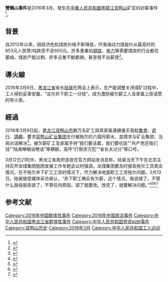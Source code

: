 {{expand|time=2016-03-26T14:02:30+00:00}}
{{refimprove|time=2016-03-26T14:02:30+00:00}}
'''雙鴨山事件'''是2016年3月，發生在[[中華人民共和國|中華人民共和國]][[黑龍江省|黑龍江]][[双鸭山市|双鸭山]]矿区的討薪事件<ref>{{cite web |url =http://www.rfa.org/mandarin/yataibaodao/renquanfazhi/yf2-03152016101315.html|title=双鸭山讨薪事件发酵 吉林通钢再有千人上街维权|publisher=自由亞洲}}</ref>。

==背景==
自2012年以來，因经济危机煤炭价格不断降低，环渤海动力煤报价从最高时的853元人民幣/吨跌至不足600元。許多產業如[[钢铁|钢铁]]、[[电力|电力]]等需要煤炭的行业都在萎缩，煤炭产能过剩，許多企業不斷虧損，甚至發不出薪資<ref>{{cite web|url =http://groundbreaking.cn/shehui/guonei/6671.html|title =双鸭山事件：直面煤矿工人的”中国痛“}}{{Dead link|date=2018年6月 |bot=InternetArchiveBot |fix-attempted=no }}</ref>。

==導火線==
2016年3月6日，[[黑龙江省|黑龙江省]]省长[[陆昊|陆昊]]在两会上表示，在产能调整关闭煤矿过程中，工人得到妥善安置，“没欠井下职工一分钱”，成为激怒被欠薪工人及家属上街请愿的导火索。

==經過==
2016年3月9日起，[[黑龙江|黑龙江]][[双鸭山市|双鸭山市]]数万名矿工與其家属連續幾天發起[[集會|集會]]、[[遊行|遊行]]、[[請願|請願]]，要求[[双鸭山矿业集团|双鸭山矿业集团]]支付被拖欠的六個月薪水，並請求与矿业集团、当局对话解决<ref>{{cite web |url =http://blog.boxun.com/hero/201603/minzhudangtongxun/4_1.shtml|title=关于双鸭山事件的声明|publisher=民主党通讯}}</ref>。被欠薪矿工及家属手持“我们要活着，我们要吃饭”“共产党还我们钱”“陆昊睁眼说瞎话”等横额，高呼“打倒贪污犯”“省长太过分”等口号。

3月12日21时许，黑龙江省政府连夜在官方网站发消息称，陆昊当天下午在北京主持召开龙煤集团脱困发展工作专题会议时强调，龙煤集团要及时报告拖欠工资真实情况，在不拖欠井下矿工工资的情况下，尽力解决地面职工工资拖欠问题。3月13日，陆昊接受媒体采访承认，“井下职工确实有欠薪，这个情况，我说错了，不管什么层级报告错了，不管任何原因，错了就要改。改完了，就要解决问题。”<ref>{{cite web|url=http://chuansong.me/n/2662714|title=黑龙江省省长到底被谁骗了？|publisher=新京报沸腾公号|accessdate=2016-03-13}}</ref><ref>{{cite web|url=http://www.bbc.com/zhongwen/simp/china/2016/03/160313_ana_china_miners_protest|title=观察：黑龙江国企煤矿欠薪省长为何不知情？|accessdate=2016-03-13|author=|date=2016-03-13|publisher=BBC中文网}}</ref><ref>{{cite web|url=http://finance.people.com.cn/n1/2016/0322/c1004-28216962.html|title=龙煤欠薪背后：一年亏损60亿政府曾一次输血30亿救急|accessdate=2016-03-22|author=|date=2016-03-22|publisher=人民网}}{{dead link|date=2018年5月 |bot=InternetArchiveBot |fix-attempted=yes }}</ref><ref>{{cite web|url=http://business.sohu.com/20160323/n441622381.shtml|title=除了龙煤集团，黑龙江省长陆昊还面临哪些经济难题？|accessdate=2016-03-23|author=|date=2016-03-23|publisher=搜狐}}</ref>

== 参考文献 ==
{{Reflist|3}}

[[Category:2016年中国群体性事件|Category:2016年中国群体性事件]]
[[Category:2016年中国政治事件|Category:2016年中国政治事件]]
[[Category:中华人民共和国黑龙江省群体性事件|Category:中华人民共和国黑龙江省群体性事件]]
[[Category:中华人民共和国劳资纠纷事件|Category:中华人民共和国劳资纠纷事件]]
[[Category:双鸭山历史|Category:双鸭山历史]]
[[Category:2016年3月|Category:2016年3月]]
[[Category:中华人民共和国工人运动|Category:中华人民共和国工人运动]]